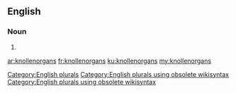 ==English==

===Noun===
{{head|en}}

# {{plural of|knollenorgan}}

[[Category:English plurals]][[Category:English plurals using obsolete wikisyntax]][[Category:English plurals using obsolete wikisyntax]]

[[ar:knollenorgans]]
[[fr:knollenorgans]]
[[ku:knollenorgans]]
[[my:knollenorgans]]
